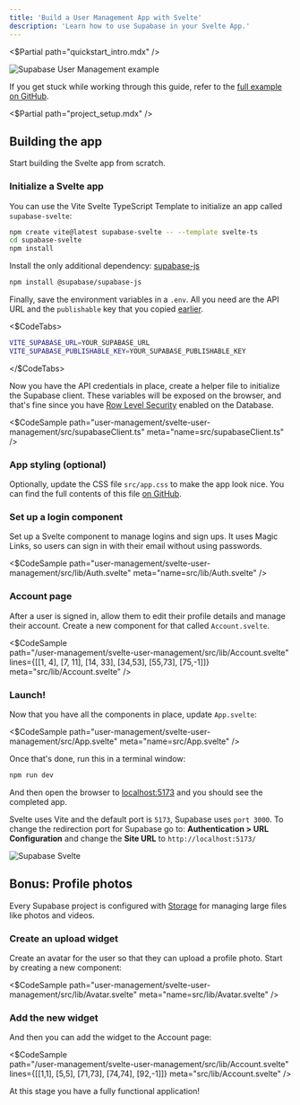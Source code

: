 ```yaml
---
title: 'Build a User Management App with Svelte'
description: 'Learn how to use Supabase in your Svelte App.'
---
```


<$Partial path="quickstart_intro.mdx" />

![Supabase User Management example](/docs/img/user-management-demo.png)

<Admonition type="note">

If you get stuck while working through this guide, refer to the [full example on GitHub](https://github.com/supabase/supabase/tree/master/examples/user-management/svelte-user-management).

</Admonition>

<$Partial path="project_setup.mdx" />

## Building the app

Start building the Svelte app from scratch.

### Initialize a Svelte app

You can use the Vite Svelte TypeScript Template to initialize an app called `supabase-svelte`:

```bash
npm create vite@latest supabase-svelte -- --template svelte-ts
cd supabase-svelte
npm install
```

Install the only additional dependency: [supabase-js](https://github.com/supabase/supabase-js)

```bash
npm install @supabase/supabase-js
```

Finally, save the environment variables in a `.env`.
All you need are the API URL and the `publishable` key that you copied [earlier](#get-the-api-keys).

<$CodeTabs>

```bash name=.env
VITE_SUPABASE_URL=YOUR_SUPABASE_URL
VITE_SUPABASE_PUBLISHABLE_KEY=YOUR_SUPABASE_PUBLISHABLE_KEY
```

</$CodeTabs>

Now you have the API credentials in place, create a helper file to initialize the Supabase client. These variables will be exposed on the browser, and that's fine since you have [Row Level Security](/docs/guides/auth#row-level-security) enabled on the Database.

<$CodeSample
path="user-management/svelte-user-management/src/supabaseClient.ts"
meta="name=src/supabaseClient.ts"
/>

### App styling (optional)

Optionally, update the CSS file `src/app.css` to make the app look nice.
You can find the full contents of this file [on GitHub](https://raw.githubusercontent.com/supabase/supabase/master/examples/user-management/svelte-user-management/src/app.css).

### Set up a login component

Set up a Svelte component to manage logins and sign ups. It uses Magic Links, so users can sign in with their email without using passwords.

<$CodeSample
path="user-management/svelte-user-management/src/lib/Auth.svelte"
meta="name=src/lib/Auth.svelte"
/>

### Account page

After a user is signed in, allow them to edit their profile details and manage their account.
Create a new component for that called `Account.svelte`.

<$CodeSample  
path="/user-management/svelte-user-management/src/lib/Account.svelte"
lines={[[1, 4], [7, 11], [14, 33], [34,53], [55,73], [75,-1]]}
meta="src/lib/Account.svelte"
/>

### Launch!

Now that you have all the components in place, update `App.svelte`:

<$CodeSample
path="user-management/svelte-user-management/src/App.svelte"
meta="name=src/App.svelte"
/>

Once that's done, run this in a terminal window:

```bash
npm run dev
```

And then open the browser to [localhost:5173](http://localhost:5173) and you should see the completed app.

<Admonition type="tip">

Svelte uses Vite and the default port is `5173`, Supabase uses `port 3000`. To change the redirection port for Supabase go to: **Authentication > URL Configuration** and change the **Site URL** to `http://localhost:5173/`

</Admonition>

![Supabase Svelte](/docs/img/supabase-svelte-demo.png)

## Bonus: Profile photos

Every Supabase project is configured with [Storage](/docs/guides/storage) for managing large files like photos and videos.

### Create an upload widget

Create an avatar for the user so that they can upload a profile photo. Start by creating a new component:

<$CodeSample
path="user-management/svelte-user-management/src/lib/Avatar.svelte"
meta="name=src/lib/Avatar.svelte"
/>

### Add the new widget

And then you can add the widget to the Account page:

<$CodeSample  
path="/user-management/svelte-user-management/src/lib/Account.svelte"
lines={[[1,1], [5,5], [71,73], [74,74], [92,-1]]}
meta="src/lib/Account.svelte"
/>

At this stage you have a fully functional application!
